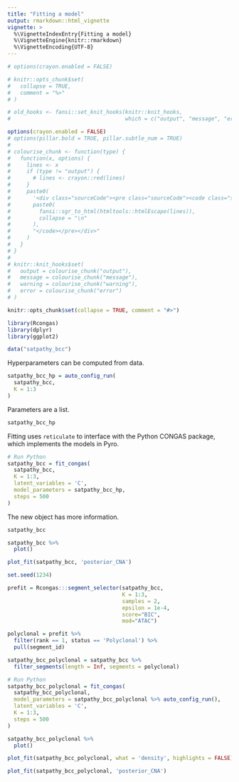 ```yaml
---
title: "Fitting a model"
output: rmarkdown::html_vignette
vignette: >
  %\VignetteIndexEntry{Fitting a model}
  %\VignetteEngine{knitr::rmarkdown}
  %\VignetteEncoding{UTF-8}
---
```


```r
# options(crayon.enabled = FALSE)

# knitr::opts_chunk$set(
#   collapse = TRUE,
#   comment = "%>"
# )

# old_hooks <- fansi::set_knit_hooks(knitr::knit_hooks, 
#                                    which = c("output", "message", "error"))

options(crayon.enabled = FALSE)
# options(pillar.bold = TRUE, pillar.subtle_num = TRUE)
# 
# colourise_chunk <- function(type) {
#   function(x, options) {
#     lines <- x
#     if (type != "output") {
#       # lines <- crayon::red(lines)
#     }
#     paste0(
#       '<div class="sourceCode"><pre class="sourceCode"><code class="sourceCode">',
#       paste0(
#         fansi::sgr_to_html(htmltools::htmlEscape(lines)),
#         collapse = "\n"
#       ),
#       "</code></pre></div>"
#     )
#   }
# }
# 
# knitr::knit_hooks$set(
#   output = colourise_chunk("output"),
#   message = colourise_chunk("message"),
#   warning = colourise_chunk("warning"),
#   error = colourise_chunk("error")
# )

knitr::opts_chunk$set(collapse = TRUE, comment = "#>")
```

```r
library(Rcongas)
library(dplyr)
library(ggplot2)
```

```r
data("satpathy_bcc")
```

Hyperparameters can be computed from data.


```r
satpathy_bcc_hp = auto_config_run(
  satpathy_bcc, 
  K = 1:3
)
```

Parameters are a list.
```r
satpathy_bcc_hp
```

Fitting uses `reticulate` to interface with the Python CONGAS package, which implements the models in Pyro.
```r
# Run Python
satpathy_bcc = fit_congas(
  satpathy_bcc,
  K = 1:3, 
  latent_variables = 'C',
  model_parameters = satpathy_bcc_hp,
  steps = 500
)
```

The new object has more information.
```r
satpathy_bcc
```

```r
satpathy_bcc %>% 
  plot()
```

```r
plot_fit(satpathy_bcc, 'posterior_CNA')
```



```r
set.seed(1234)

prefit = Rcongas:::segment_selector(satpathy_bcc, 
                                    K = 1:3, 
                                    samples = 2, 
                                    epsilon = 1e-4, 
                                    score="BIC", 
                                    mod="ATAC")

polyclonal = prefit %>% 
  filter(rank == 1, status == 'Polyclonal') %>% 
  pull(segment_id)

satpathy_bcc_polyclonal = satpathy_bcc %>% 
  filter_segments(length = Inf, segments = polyclonal)

# Run Python 
satpathy_bcc_polyclonal = fit_congas(
  satpathy_bcc_polyclonal,
  model_parameters = satpathy_bcc_polyclonal %>% auto_config_run(),
  latent_variables = 'C',
  K = 1:3,
  steps = 500
)
```

```r
satpathy_bcc_polyclonal %>% 
  plot()
```

```r
plot_fit(satpathy_bcc_polyclonal, what = 'density', highlights = FALSE)
```

```r
plot_fit(satpathy_bcc_polyclonal, 'posterior_CNA')
```
